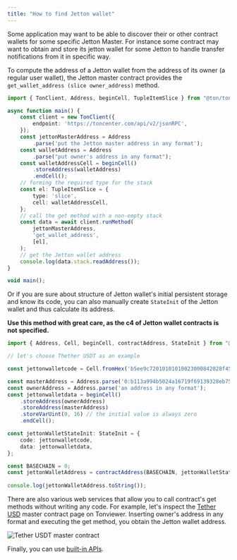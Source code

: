 ```yaml
---
title: "How to find Jetton wallet"
---
```


Some application may want to be able to discover their or other contract wallets for some specific Jetton Master.
For instance some contract may want to obtain and store its jetton wallet for some Jetton to handle transfer notifications from it in specific way.

To compute the address of a Jetton wallet from the address of its owner (a regular user wallet),
the Jetton master contract provides the `get_wallet_address (slice owner_address)` method.

```typescript
import { TonClient, Address, beginCell, TupleItemSlice } from "@ton/ton";

async function main() {
    const client = new TonClient({
        endpoint: 'https://toncenter.com/api/v2/jsonRPC',
    });
    const jettonMasterAddress = Address
        .parse('put the Jetton master address in any format');
    const walletAddress = Address
        .parse("put owner's address in any format");
    const walletAddressCell = beginCell()
        .storeAddress(walletAddress)
        .endCell();
    // forming the required type for the stack
    const el: TupleItemSlice = {
        type: 'slice', 
        cell: walletAddressCell,
    };
    // call the get method with a non-empty stack
    const data = await client.runMethod(
        jettonMasterAddress,
        'get_wallet_address',
        [el],
    );
    // get the Jetton wallet address
    console.log(data.stack.readAddress());
} 

void main();
```

Or if you are sure about structure of Jetton wallet's initial persistent storage and know its code, you
can also manually create `StateInit` of the Jetton wallet and thus calculate its address.

**Use this method with great care, as the c4 of Jetton wallet contracts is not specified.**

```typescript
import { Address, Cell, beginCell, contractAddress, StateInit } from "@ton/core";

// let's choose Thether USDT as an example

const jettonwalletcode = Cell.fromHex('b5ee9c72010101010023000842028f452d7a4dfd74066b682365177259ed05734435be76b5fd4bd5d8af2b7c3d68');

const masterAddress = Address.parse('0:b113a994b5024a16719f69139328eb759596c38a25f59028b146fecdc3621dfe');
const ownerAddress = Address.parse('an address in any format');
const jettonwalletdata = beginCell()
    .storeAddress(ownerAddress)
    .storeAddress(masterAddress)
    .storeVarUint(0, 16) // the initial value is always zero
    .endCell();

const jettonWalletStateInit: StateInit = {
    code: jettonwalletcode,
    data: jettonwalletdata,
};

const BASECHAIN = 0;
const jettonWalletAddress = contractAddress(BASECHAIN, jettonWalletStateInit);
 
console.log(jettonWalletAddress.toString());
```

There are also various web services that allow you to call contract's get methods without writing any code.
For example, let's inspect the [Tether USD](https://tonviewer.com/EQCxE6mUtQJKFnGfaROTKOt1lZbDiiX1kCixRv7Nw2Id_sDs?section=method) master
contract page on Tonviewer. Inserting owner's address in any format and executing the get method, you obtain the Jetton wallet address.

![Tether USDT master contract](/resources/images/methods.png)

Finally, you can use [built-in APIs](/ecosystem/rpc/toncenter).
